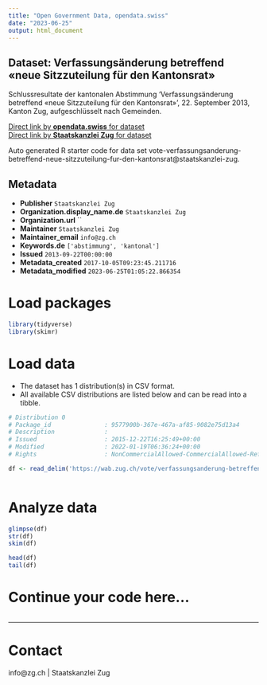 ```yaml
---
title: "Open Government Data, opendata.swiss"
date: "2023-06-25"
output: html_document
---
```


## Dataset: Verfassungsänderung betreffend «neue Sitzzuteilung für den Kantonsrat»

Schlussresultate der kantonalen Abstimmung 'Verfassungsänderung betreffend «neue Sitzzuteilung für den Kantonsrat»', 22. September 2013, Kanton Zug, aufgeschlüsselt nach Gemeinden.

[Direct link by **opendata.swiss** for dataset](https://opendata.swiss/de/dataset/verfassungsanderung-betreffend-neue-sitzzuteilung-fur-den-kantonsrat)<br>
[Direct link by **Staatskanzlei Zug** for dataset](https://wab.zug.ch/vote/verfassungsanderung-betreffend-neue-sitzzuteilung-fur-den-kantonsrat/data)

Auto generated R starter code for data set vote-verfassungsanderung-betreffend-neue-sitzzuteilung-fur-den-kantonsrat@staatskanzlei-zug.

## Metadata

- **Publisher** `Staatskanzlei Zug`
- **Organization.display_name.de** `Staatskanzlei Zug`
- **Organization.url** ``
- **Maintainer** `Staatskanzlei Zug`
- **Maintainer_email** `info@zg.ch`
- **Keywords.de** `['abstimmung', 'kantonal']`
- **Issued** `2013-09-22T00:00:00`
- **Metadata_created** `2017-10-05T09:23:45.211716`
- **Metadata_modified** `2023-06-25T01:05:22.866354`


# Load packages

```r

library(tidyverse)
library(skimr)

```

# Load data

-   The dataset has 1 distribution(s) in CSV format.
-   All available CSV distributions are listed below and can be read into a tibble.

```r

# Distribution 0
# Package_id               : 9577900b-367e-467a-af85-9082e75d13a4
# Description              : 
# Issued                   : 2015-12-22T16:25:49+00:00
# Modified                 : 2022-01-19T06:36:24+00:00
# Rights                   : NonCommercialAllowed-CommercialAllowed-ReferenceRequired

df <- read_delim('https://wab.zug.ch/vote/verfassungsanderung-betreffend-neue-sitzzuteilung-fur-den-kantonsrat/data-csv')



```

# Analyze data

```r

glimpse(df)
str(df)
skim(df)

head(df)
tail(df)

```

# Continue your code here...

```r

```

------------------------------------------------------------------------

# Contact

info@zg.ch | Staatskanzlei Zug
